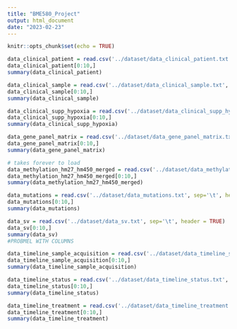 ```yaml
---
title: "BME580_Project"
output: html_document
date: "2023-02-23"
---
```


```r
knitr::opts_chunk$set(echo = TRUE)
```


```r
data_clinical_patient = read.csv('../dataset/data_clinical_patient.txt', sep='\t', header = TRUE)
data_clinical_patient[0:10,]
summary(data_clinical_patient)
```
```r
data_clinical_sample = read.csv('../dataset/data_clinical_sample.txt', sep='\t', header = TRUE)
data_clinical_sample[0:10,]
summary(data_clinical_sample)
```
```r
data_clinical_supp_hypoxia = read.csv('../dataset/data_clinical_supp_hypoxia.txt', sep='\t', header = TRUE)
data_clinical_supp_hypoxia[0:10,]
summary(data_clinical_supp_hypoxia)
```
```r
data_gene_panel_matrix = read.csv('../dataset/data_gene_panel_matrix.txt', sep='\t', header = TRUE)
data_gene_panel_matrix[0:10,]
summary(data_gene_panel_matrix)
```
```r
# takes forever to load
data_methylation_hm27_hm450_merged = read.csv('../dataset/data_methylation_hm27_hm450_merged.txt', sep='\t', header = TRUE)
data_methylation_hm27_hm450_merged[0:10,]
summary(data_methylation_hm27_hm450_merged)
```


```r
data_mutations = read.csv('../dataset/data_mutations.txt', sep='\t', header = TRUE)
data_mutations[0:10,]
summary(data_mutations)
```
```r
data_sv = read.csv('../dataset/data_sv.txt', sep='\t', header = TRUE)
data_sv[0:10,]
summary(data_sv)
#PROBMEL WITH COLUMNS
```
```r
data_timeline_sample_acquisition = read.csv('../dataset/data_timeline_sample_acquisition.txt', sep='\t', header = TRUE)
data_timeline_sample_acquisition[0:10,]
summary(data_timeline_sample_acquisition)
```
```r
data_timeline_status = read.csv('../dataset/data_timeline_status.txt', sep='\t', header = TRUE)
data_timeline_status[0:10,]
summary(data_timeline_status)
```
```r
data_timeline_treatment = read.csv('../dataset/data_timeline_treatment.txt', sep='\t', header = TRUE)
data_timeline_treatment[0:10,]
summary(data_timeline_treatment)
```
